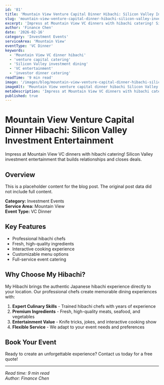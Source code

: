 ```yaml
---
id: '81'
title: 'Mountain View Venture Capital Dinner Hibachi: Silicon Valley Investment Entertainment'
slug: 'mountain-view-venture-capital-dinner-hibachi-silicon-valley-investment'
excerpt: 'Impress at Mountain View VC dinners with hibachi catering! Silicon Valley investment entertainment that builds relationships and closes deals.'
author: 'Finance Chen'
date: '2026-02-16'
category: 'Investment Events'
serviceArea: 'Mountain View'
eventType: 'VC Dinner'
keywords:
  - 'Mountain View VC dinner hibachi'
  - 'venture capital catering'
  - 'Silicon Valley investment dining'
  - 'VC entertainment'
  - 'investor dinner catering'
readTime: '9 min read'
image: '/images/blog/mountain-view-venture-capital-dinner-hibachi-silicon-valley.svg'
imageAlt: 'Mountain View venture capital dinner hibachi Silicon Valley investment featuring tech company buildings with glowing windows in green, cyan, magenta, and yellow, tech-savvy hibachi chef with LED-accented chef hat holding smartphone and spatula, VC partner with luxury smartwatch and $100M investment portfolio, startup founder in hoodie with laptop, investment banker with gold tie pin and financial calculator, tech executive with smartwatch, hibachi grill with green investment success flames, premium investment dinner table with term sheet, Series A, valuation, and due diligence documents, business beverages, MOUNTAIN VIEW VC DINNER banner, tech innovation icons for AI, blockchain, SaaS, and fintech, dollar signs, growth and ROI charts, creating Silicon Valley investment entertainment atmosphere'
metaDescription: 'Impress at Mountain View VC dinners with hibachi catering! Silicon Valley investment entertainment that builds relationships and closes deals.'
published: true
---
```


# Mountain View Venture Capital Dinner Hibachi: Silicon Valley Investment Entertainment

Impress at Mountain View VC dinners with hibachi catering! Silicon Valley investment entertainment that builds relationships and closes deals.

## Overview

This is a placeholder content for the blog post. The original post data did not include full content.

**Category:** Investment Events  
**Service Area:** Mountain View  
**Event Type:** VC Dinner

## Key Features

- Professional hibachi chefs
- Fresh, high-quality ingredients
- Interactive cooking experience
- Customizable menu options
- Full-service event catering

## Why Choose My Hibachi?

My Hibachi brings the authentic Japanese hibachi experience directly to your location. Our professional chefs create memorable dining experiences with:

1. **Expert Culinary Skills** - Trained hibachi chefs with years of experience
2. **Premium Ingredients** - Fresh, high-quality meats, seafood, and vegetables
3. **Entertainment Value** - Knife tricks, jokes, and interactive cooking show
4. **Flexible Service** - We adapt to your event needs and preferences

## Book Your Event

Ready to create an unforgettable experience? Contact us today for a free quote!

---

*Read time: 9 min read*  
*Author: Finance Chen*

